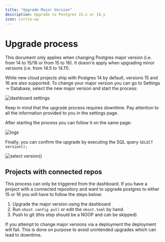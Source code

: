 ```yaml
---
title: "Upgrade Major Version"
description: Upgrade to Postgres 15.x or 16.y
icon: circle-up
---
```


# Upgrade process

<Info>
This document only applies when changing Postgres major version (i.e. from 14 to 15/16 or from 15 to 16). It doesn'e apply when upgrading minor versions (i.e. from 14.5 to 14.11).
</Info>

While new cloud projects ship with Postgres 14 by default, versions 15 and 16 are also supported. To change your major version you can go to Settings -> Database, select the new major version and start the process:

![dashboard settings](/images/guides/database/upgrade_01.png)

<Warning>
Keep in mind that the upgrade process requires downtime. Pay attention to all the information provided to you in the settings page.
</Warning>

After starting the process you can follow it on the same page:

![logs](/images/guides/database/upgrade_02.png)

Finally, you can confirm the upgrade by executing the SQL query `SELECT version();`

![select version()](/images/guides/database/upgrade_03.png)

## Projects with connected repos

This process can only be triggered from the dashboard. If you have a project with a connected repository and want to upgrade postgres to either 15 or 16 you will have to follow the steps below:

1. Upgrade the major version using the dashboard
2. Run `nhost config pull` or edit the `nhost.toml` by hand.
3. Push to git (this step should be a NOOP and can be skipped)

If you attempt to change major versions via a deployment the deployment will fail. This is done on purpose to avoid unintended upgrades which can lead to downtime.
